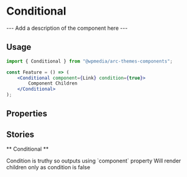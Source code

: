 


<Meta title="Components/Conditional" component={Conditional} />

# Conditional

--- Add a description of the component here ---

## Usage

```jsx
import { Conditional } from "@wpmedia/arc-themes-components";

const Feature = () => (
	<Conditional component={Link} condition={true}>
		Component Children
	</Conditional>
);
```

## Properties

<ArgsTable of={Conditional} />

## Stories

** Conditional **

<Canvas>
	<Story name="Conditional">
		<Stack>
			<Conditional component={Link} condition={"aa" === "aa"} href="/" openInNewTab>
				Condition is truthy so outputs using `component` property
			</Conditional>
			<Conditional component={Link} condition={"aa" === "ab"} href="/">
				Will render children only as condition is false
			</Conditional>
		</Stack>
	</Story>
</Canvas>
